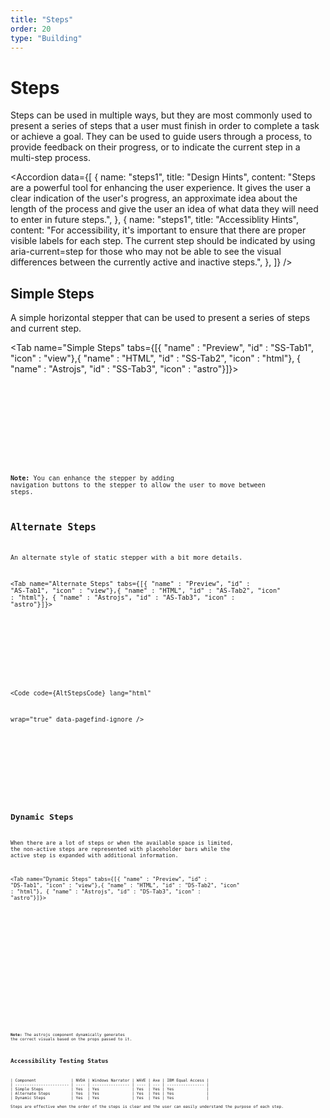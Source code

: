 ```yaml
---
title: "Steps"
order: 20
type: "Building"
---
```



# Steps

Steps can be used in multiple ways, but they are most commonly used to present a series of steps that a user must finish in order to complete a task or achieve a goal. They can be used to guide users through a process, to provide feedback on their progress, or to indicate the current step in a multi-step process.

<Accordion
  data={[
    {
      name: "steps1",
      title: "Design Hints",
      content:
        "Steps are a powerful tool for enhancing the user experience. It gives the user a clear indication of the user's progress, an approximate idea about the length of the process and give the user an idea of what data they will need to enter in future steps.",
    },
    {
      name: "steps1",
      title: "Accessiblity Hints",
      content:
        "For accessibility, it's important to ensure that there are proper visible labels for each step. The current step should be indicated by using aria-current=step for those who may not be able to see the visual differences between the currently active and inactive steps.",
    },
  ]}
/>

## Simple Steps

A simple horizontal stepper that can be used to present a series of steps and current step.

<Tab name="Simple Steps" tabs={[{ "name" : "Preview", "id" : "SS-Tab1", "icon" : "view"},{ "name" : "HTML", "id" : "SS-Tab2", "icon" : "html"}, { "name" : "Astrojs", "id" : "SS-Tab3", "icon" : "astro"}]}>

<section id ="SS-Tab1-panel" role="tabpanel" data-role="tabpanel" aria-labelledby="SS-Tab1">
<div class="flex flex-col items-center justify-center p-4 sm:p-12 gap-y-6">
<Steps />
</div>

</section>

<section id ="SS-Tab2-panel" role="tabpanel" data-role="tabpanel" aria-labelledby="SS-Tab2" class="hidden">

<Code
  code={StepsCode}
  lang="html"
  wrap="true"
  data-pagefind-ignore
/>

</section>

<section id ="SS-Tab3-panel" role="tabpanel" data-role="tabpanel" aria-labelledby="SS-Tab3" class="hidden">

<Code
  code={StepsCodeAstro}
  lang="astro"
  title="SimpleSteps.astro"
  wrap="true"
  data-pagefind-ignore
/>

</section>

</Tab>

**Note:** You can enhance the stepper by adding navigation buttons to the stepper to allow the user to move between steps.

## Alternate Steps

An alternate style of static stepper with a bit more details.

<Tab name="Alternate Steps" tabs={[{ "name" : "Preview", "id" : "AS-Tab1", "icon" : "view"},{ "name" : "HTML", "id" : "AS-Tab2", "icon" : "html"}, { "name" : "Astrojs", "id" : "AS-Tab3", "icon" : "astro"}]}>

<section id ="AS-Tab1-panel" role="tabpanel" data-role="tabpanel" aria-labelledby="AS-Tab1">
<div class="flex items-center justify-center p-6">
<AltSteps />
</div>

</section>

<section id ="AS-Tab2-panel" role="tabpanel" data-role="tabpanel" aria-labelledby="AS-Tab2" class="hidden">

<Code
  code={AltStepsCode}
  lang="html"
  
  wrap="true"
  data-pagefind-ignore
/>

</section>

<section id ="AS-Tab3-panel" role="tabpanel" data-role="tabpanel" aria-labelledby="AS-Tab3" class="hidden">

<Code
  code={AltStepsCodeAstro}
  lang="astro"
  title="AltSteps.astro"
  wrap="true"
  data-pagefind-ignore
/>

</section>

</Tab>


## Dynamic Steps

When there are a lot of steps or when the available space is limited, the non-active steps are represented with placeholder bars while the active step is expanded with additional information.

<Tab name="Dynamic Steps" tabs={[{ "name" : "Preview", "id" : "DS-Tab1", "icon" : "view"},{ "name" : "HTML", "id" : "DS-Tab2", "icon" : "html"}, { "name" : "Astrojs", "id" : "DS-Tab3", "icon" : "astro"}]}>

<section id ="DS-Tab1-panel" role="tabpanel" data-role="tabpanel" aria-labelledby="DS-Tab1">
<div class="flex items-center justify-center p-6">
<DynamicSteps />
</div>

</section>

<section id ="DS-Tab2-panel" role="tabpanel" data-role="tabpanel" aria-labelledby="DS-Tab2" class="hidden">

<Code
  code={DynamicStepsCode}
  lang="html"
  wrap="true"
  data-pagefind-ignore
/>

</section>

<section id ="DS-Tab3-panel" role="tabpanel" data-role="tabpanel" aria-labelledby="DS-Tab3" class="hidden">

<Code
  code={DynamicStepsCodeAstro}
  lang="astro"
  title="DynamicSteps.astro"
  wrap="true"
  data-pagefind-ignore
/>

</section>

</Tab>

**Note:** The astrojs component dynamically generates the correct visuals based on the props passed to it.

## Accessibility Testing Status
<TableWrapper>
| Component               | NVDA | Windows Narrator | WAVE | Axe | IBM Equal Access |
| ----------------------- | ---- | ---------------- | ---- | --- | ---------------- |
| Simple Steps            | Yes  | Yes              | Yes  | Yes | Yes              |
| Alternate Steps         | Yes  | Yes              | Yes  | Yes | Yes              |
| Dynamic Steps           | Yes  | Yes              | Yes  | Yes | Yes              |
</TableWrapper>
Steps are effective when the order of the steps is clear and the user can easily understand the purpose of each step. 